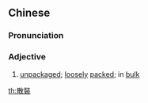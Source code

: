 ==Chinese==
{{zh-forms|s=散装}}

===Pronunciation===
{{zh-pron
|m=sǎnzhuāng
|c=saan2 zong1
|mn=qz:sóaⁿ-chng/tw,xm,zz:sòaⁿ-chng/qz:sán-chong/xm,zz:sàn-chong
|cat=a
}}

===Adjective===
{{zh-adj}}

# [[unpackaged]]; [[loosely]] [[packed]]; in [[bulk]]

[[th:散裝]]
